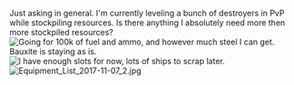 
Just asking in general. I'm currently leveling a bunch of destroyers in PvP while stockpiling resources. Is there anything I absolutely need more then more stockpiled resources?[[File:Resources_2017-11-07.png|thumb|Going for 100k of fuel and ammo, and however much steel I can get. Bauxite is staying as is.]][[File:Ship_List_2017-11-07_2.jpg|thumb|I have enough slots for now, lots of ships to scrap later.]][[File:Equipment_List_2017-11-07_2.jpg|thumb]]<ac_metadata title="Am I good for the next event?"> </ac_metadata>